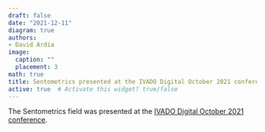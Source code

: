 ```yaml
---
draft: false
date: "2021-12-11"
diagram: true
authors: 
- David Ardia
image:
  caption: ""
  placement: 3
math: true
title: Sentometrics presented at the IVADO Digital October 2021 conference
active: true  # Activate this widget? true/false
---
```


The Sentometrics field was presented at the [IVADO Digital October 2021 conference](https://www.youtube.com/watch?v=gtvhhjWsXHk).
